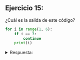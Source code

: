 ## Ejercicio 15:

¿Cuál es la salida de este código?

```python
for i in range(1, 6):
    if i == 3:
        continue
    print(i)
```
<details>

<summary>Respuesta:</summary>

La salida es:
```bash
1
2
4
5
```
ya que el valor `3` es omitido debido al uso de `continue`.
</details>